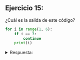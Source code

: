 ## Ejercicio 15:

¿Cuál es la salida de este código?

```python
for i in range(1, 6):
    if i == 3:
        continue
    print(i)
```
<details>

<summary>Respuesta:</summary>

La salida es:
```bash
1
2
4
5
```
ya que el valor `3` es omitido debido al uso de `continue`.
</details>